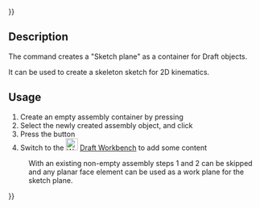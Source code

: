 {{UnfinishedDocu{{#translation:}}}}
<languages/>
<translate>

<!--T:1-->
{{Docnav
|[[Assembly3_ConstraintArcLineTangent|Arc line tangent]]
|[[Assembly3_ConstraintLineLength|Line length]]
|[[Assembly3_Workbench|Assembly3]]
|IconL=Assembly_ConstraintArcLineTangent.svg
|IconR=Assembly_ConstraintLineLength.svg
|IconC=Assembly3_workbench_icon.svg
}}

<!--T:2-->
{{GuiCommand
|Name=Assembly3 ConstraintSketchPlane
|Icon=Assembly_ConstraintSketchPlane.svg
|Workbenches=[[Assembly3_Workbench|Assembly3]]
}}

== Description == <!--T:3-->

<!--T:4-->
The {{Button|[[Image:Assembly_ConstraintSketchPlane.svg|24px]] [[Assembly3_ConstraintSketchPlane|Sketch plane]]}} command creates a "Sketch plane" as a container for Draft objects. 

<!--T:8-->
It can be used to create a skeleton sketch for 2D kinematics.

== Usage == <!--T:5--> 

<!--T:6-->
# Create an empty assembly container by pressing {{Button|[[Image:Assembly_New_Assembly.svg‎‎|16px]] [[Assembly3_CreateAssembly|Create assembly]]}}
# Select the newly created assembly object, and click {{Button|[[Image:Assembly_Add_Workplane.svg‎‎|16px]] [[Assembly3_AddWorkplane|Add workplane]]}}
# Press the {{Button|[[Image:Assembly_ConstraintSketchPlane.svg|24px]] [[Assembly3_ConstraintSketchPlane|Sketch plane]]}} button
# Switch to the [[Image:Workbench_Draft.svg|24px]] [[Draft_Workbench|Draft Workbench]] to add some content

<!--T:9-->
: With an existing non-empty assembly steps 1 and 2 can be skipped and any planar face element can be used as a work plane for the sketch plane.


<!--T:7-->
{{Docnav
|[[Assembly3_ConstraintArcLineTangent|Arc line tangent]]
|[[Assembly3_ConstraintLineLength|Line length]]
|[[Assembly3_Workbench|Assembly3]]
|IconL=Assembly_ConstraintArcLineTangent.svg
|IconR=Assembly_ConstraintLineLength.svg
|IconC=Assembly3_workbench_icon.svg
}}

</translate>
{{Userdocnavi{{#translation:}}}}